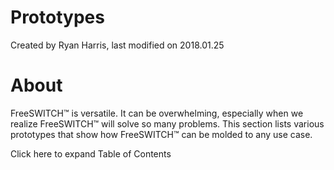 
# Prototypes 

 Created by  Ryan Harris, last modified on 2018.01.25

# About

FreeSWITCH™ is versatile. It can be overwhelming, especially when we realize FreeSWITCH™ will solve so many problems. This section lists various prototypes that show how FreeSWITCH™ can be molded to any use case. 

Click here to expand Table of Contents


